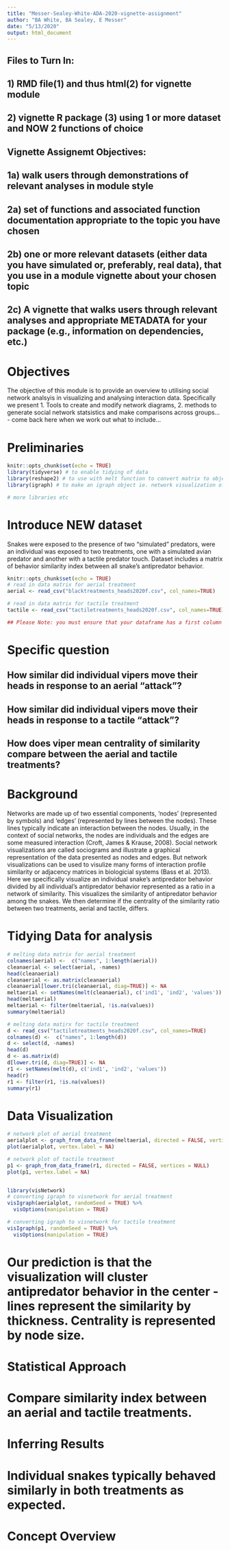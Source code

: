 ```yaml
---
title: "Messer-Sealey-White-ADA-2020-vignette-assignment"
author: "BA White, BA Sealey, E Messer"
date: "5/13/2020"
output: html_document
---
```

## Files to Turn In: 
## 1) RMD file(1) and thus html(2) for vignette module
## 2) vignette R package (3) using 1 or more dataset and NOW 2 functions of choice 

## Vignette Assignemt Objectives:
## 1a) walk users through demonstrations of relevant analyses in module style 
## 2a) set of functions and associated function documentation appropriate to the topic you have chosen
## 2b) one or more relevant datasets (either data you have simulated or, preferably, real data), that you use in a module vignette about your chosen topic
## 2c) A vignette that walks users through relevant analyses and appropriate METADATA for your package (e.g., information on dependencies, etc.)

# Objectives
The objective of this module is to provide an overview to utilising social network analsyis in visualizing and analysing interaction data. Specifically we present 1. Tools to create and modify network diagrams, 2. methods to generate social network statsistics and make comparisons across groups... - come back here when we work out what to include...  

# Preliminaries
```r
knitr::opts_chunk$set(echo = TRUE)
library(tidyverse) # to enable tidying of data
library(reshape2) # to use with melt function to convert matrix to objects igraph can plot
library(igraph) # to make an igraph object ie. network visualization of matrix values. 

# more libraries etc
```

# Introduce NEW dataset 
Snakes were exposed to the presence of two "simulated" predators, were an individual was exposed to two treatments, one with a simulated avian predator and another with a tactile predator touch. Dataset includes a matrix of behavior similarity index between all snake's antipredator behavior.    

```r
knitr::opts_chunk$set(echo = TRUE)
# read in data matrix for aerial treatment
aerial <- read_csv("blacktreatments_heads2020f.csv", col_names=TRUE)

# read in data matrix for tactile treatment 
tactile <- read_csv("tactiletreatments_heads2020f.csv", col_names=TRUE)

## Please Note: you must ensure that your dataframe has a first column named "names" that refers to unique row and column data points 
```

# Specific question
## How similar did individual vipers move their heads in response to an aerial "attack"?
## How similar did individual vipers move their heads in response to a tactile "attack"?
## How does viper mean centrality of similarity compare between the aerial and tactile treatments? 

# Background
Networks are made up of two essential components, 'nodes' (represented by symbols) and ‘edges’ (represented by lines between the nodes). These lines typically indicate an interaction between the nodes. Usually, in the context of social networks, the nodes are individuals and the edges are some measured interaction (Croft, James & Krause, 2008). Social network visualizations are called sociograms and illustrate a graphical representation of the data presented as nodes and edges. But network visualizations can be used to visulize many forms of interaction profile similarity or adjacency matrices in biologicial systems (Bass et al. 2013). Here we specifically visualize an individual snake's antipredator behavior divided by all individual's antipredator behavior represented as a ratio in a network of similarity. This visualizes the similarity of antipredator behavior among the snakes. We then determine if the centrality of the similarity ratio between two treatments, aerial and tactile, differs.  

# Tidying Data for analysis  
```r
# melting data matrix for aerial treatment
colnames(aerial) <-  c("names", 1:length(aerial))
cleanaerial <- select(aerial, -names)
head(cleanaerial)
cleanaerial <- as.matrix(cleanaerial)
cleanaerial[lower.tri(cleanaerial, diag=TRUE)] <- NA
meltaerial <- setNames(melt(cleanaerial), c('ind1', 'ind2', 'values'))
head(meltaerial)
meltaerial <- filter(meltaerial, !is.na(values))
summary(meltaerial)

# melting data matirx for tactile treatment 
d <- read_csv("tactiletreatments_heads2020f.csv", col_names=TRUE)
colnames(d) <-  c("names", 1:length(d))
d <- select(d, -names)
head(d)
d <- as.matrix(d)
d[lower.tri(d, diag=TRUE)] <- NA
r1 <- setNames(melt(d), c('ind1', 'ind2', 'values'))
head(r)
r1 <- filter(r1, !is.na(values))
summary(r1)
```


# Data Visualization
```r
# network plot of aerial treatment
aerialplot <- graph_from_data_frame(meltaerial, directed = FALSE, vertices = NULL)
plot(aerialplot, vertex.label = NA)

# network plot of tactile treatment
p1 <- graph_from_data_frame(r1, directed = FALSE, vertices = NULL)
plot(p1, vertex.label = NA)


library(visNetwork)
# converting igraph to visnetwork for aerial treatment
visIgraph(aerialplot, randomSeed = TRUE) %>% 
  visOptions(manipulation = TRUE)

# converting igraph to visnetwork for tactile treatment
visIgraph(p1, randomSeed = TRUE) %>% 
  visOptions(manipulation = TRUE)


```

# Our prediction is that the visualization will cluster antipredator behavior in the center - lines represent the similarity by thickness. Centrality is represented by node size. 

# Statistical Approach
# Compare similarity index between an aerial and tactile treatments. 

# Inferring Results 
# Individual snakes typically behaved similarly in both treatments as expected. 

# Concept Overview 

